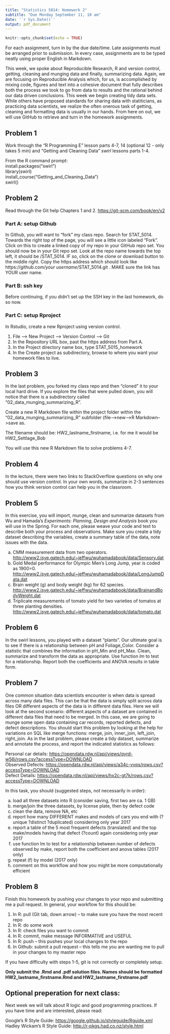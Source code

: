 ```yaml
---
title: "Statistics 5014: Homework 2"
subtitle: "Due Monday September 11, 10 am"
date: '`r Sys.Date()`'
output: pdf_document
---
```


```r
knitr::opts_chunk$set(echo = TRUE)
```

For each assignment, turn in by the due date/time.  Late assignments must be arranged prior to submission.  In every case, assignments are to be typed neatly using proper English in Markdown.  

This week, we spoke about Reproducible Research, R and version control, getting, cleaning and munging data and finally, summarizing data.  Again, we are focusing on Reproducible Analysis which, for us, is accomplished by mixing code, figures and text into a cohesive document that fully describes both the process we took to go from data to results and the rational behind our data driven conclusions.  This week we begin creating tidy data sets.  While others have proposed standards for sharing data with statiticians, as practicing data scientists, we realize the often onerous task of getting, cleaning and formatting data is usually in our hands.  From here on out, we will use GitHub to retrieve and turn in the homework assignments.  

## Problem 1

Work through the "R Programming E" lesson parts 4-7, 14 (optional 12 - only takes 5 min) and "Getting and Cleaning Data" *swirl* lessons parts 1-4. 

From the R command prompt:  
install.packages("swirl")  
library(swirl)  
install_course("Getting_and_Cleaning_Data")  
swirl()  

## Problem 2

Read through the Git help Chapters 1 and 2. <https://git-scm.com/book/en/v2>

### Part A: setup Github

In Github, you will want to "fork" my class repo.  Search for STAT_5014.  Towards the right top of the page, you will see a little icon labeled "Fork".  Click on this to create a linked copy of my repo in your GitHub repo set.  You should now be in your Git repo set.  Look at the repo name towards the top left, it should be <your username>/STAT_5014.  IF so, click on the clone or download button to the middle right.  Copy the https address which should look like https://github.com/_your username_/STAT_5014.git . MAKE sure the link has YOUR user name.

### Part B: ssh key

Before continuing, if you didn't set up the SSH key in the last homework, do so now.

### Part C:  setup Rproject

In Rstudio, create a new Rproject using version control.  

1. File --> New Project --> Version Control --> Git  
2. In the Repository URL box, past the https address from Part A.  
3. In the Project directory name box, type STAT_5015_homework  
4. In the Create project as subdirectory, browse to where you want your homework files to live.

## Problem 3

In the last problem, you forked my class repo and then "cloned" it to your local hard drive.  If you explore the files that were pulled down, you will notice that there is a subdirectory called "02_data_munging_summarizing_R".  

Create a new R Markdown file within the project folder within the "02_data_munging_summarizing_R" subfolder (file-->new-->R Markdown-->save as.

The filename should be: HW2_lastname_firstname, i.e. for me it would be HW2_Settlage_Bob

You will use this new R Markdown file to solve problems 4-7.
  
## Problem 4

In the lecture, there were two links to StackOverflow questions on why one should use version control.  In your own words, summarize in 2-3 sentences how you think version control can help you in the classroom.

## Problem 5

In this exercise, you will import, munge, clean and summarize datasets from Wu and Hamada's _Experiments: Planning, Design and Analysis_ book you will use in the Spring.  For each one, please weave your code and text to describe both your process and observations.  Make sure you create a tidy dataset describing the variables, create a summary table of the data, note issues with the data.  

a. CMM measurement data from two operators.    
<http://www2.isye.gatech.edu/~jeffwu/wuhamadabook/data/Sensory.dat> 
b. Gold Medal performance for Olympic Men's Long Jump, year is coded as 1900=0.  
<http://www2.isye.gatech.edu/~jeffwu/wuhamadabook/data/LongJumpData.dat>  
c. Brain weight (g) and body weight (kg) for 62 species.  
<http://www2.isye.gatech.edu/~jeffwu/wuhamadabook/data/BrainandBodyWeight.dat>  
d. Triplicate measurements of tomato yield for two varieties of tomatos at three planting densities.  
<http://www2.isye.gatech.edu/~jeffwu/wuhamadabook/data/tomato.dat>  

## Problem 6

In the swirl lessons, you played with a dataset "plants".  Our ultimate goal is to see if there is a relationship between pH and Foliage_Color.  Consider a statistic that combines the information in pH_Min and pH_Max.  Clean, summarize and transform the data as appropriate.  Use function _lm_ to test for a relationship.  Report both the coefficients and ANOVA results in table form.

## Problem 7

One common situation data scientists encounter is when data is spread across many data files.  This can be that the data is simply split across data files OR different aspects of the data is in different data files.  Here we will look at the second scenario: different aspects of a dataset are contained in different data files that need to be merged.  In this case, we are going to munge some open data containing car records, reported defects, and defect descriptions.  You should start this problem by looking at the help for variations on SQL like merge functions: merge, join, inner_join, left_join, right_join.  As in the last problem, please create a tidy dataset, summarize and annotate the process, and report the indicated statistics as follows:  

Personal car details:  <https://opendata.rdw.nl/api/views/qyrd-w56j/rows.csv?accessType=DOWNLOAD>  
Observed Defects:  <https://opendata.rdw.nl/api/views/a34c-vvps/rows.csv?accessType=DOWNLOAD>  
Defect Details:  <https://opendata.rdw.nl/api/views/hx2c-gt7k/rows.csv?accessType=DOWNLOAD>  

In this task, you should (suggested steps, not necessarily in order):  

a. load all three datasets into R (consider saving, first two are ca. 1 GB)  
b. merge/join the three datasets, by license plate, then by defect code  
c. clean the data, remove NA, etc  
d. report how many DIFFERENT makes and models of cars you end with (?unique ?distinct ?duplicated) considering only year 2017  
e. report a table of the 5 most frequent defects (translated) and the top make/models having that defect (?count) again considering only year 2017  
f. use function lm to test for a relationship between number of defects observed by make, report both the coefficient and anova tables (2017 only)  
g. repeat (f) by model (2017 only)  
g. comment on this workflow and how you might be more computationally efficient

## Problem 8

Finish this homework by pushing your changes to your repo and submitting me a pull request.  In general, your workflow for this should be:  

1. In R: pull (Git tab, down arrow) -- to make sure you have the most recent repo  
2. In R: do some work  
3. In R: check files you want to commit  
4. In R: commit, make message INFORMATIVE and USEFUL  
5. In R: push -- this pushes your local changes to the repo  
6. In Github: submit a pull request -- this tells me you are wanting me to pull in your changes to my master repo

If you have difficulty with steps 1-5, git is not correctly or completely setup.

**Only submit the .Rmd and .pdf solution files.  Names should be formatted HW2_lastname_firstname.Rmd and HW2_lastname_firstname.pdf**

## Optional preperation for next class:  

Next week we will talk about R logic and good programming practices.  If you have time and are interested, please read:  

Google's R Style Guide: <https://google.github.io/styleguide/Rguide.xml>  
Hadley Wickam's R Style Guide: <http://r-pkgs.had.co.nz/style.html>





